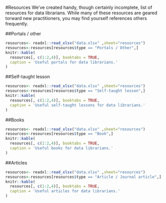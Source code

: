#Resources
We've created handy, though certainly incomplete, list of resources for data librarians. While many of these resources are geared torward new practitioners, you may find yourself references others frequently. 

##Portals / other
```r
resources<- readxl::read_xlsx("data.xlsx" ,sheet="resources")
resources<-resources[resources$type == "Portals / Other",]
knitr::kable(
  resources[, c(1:2,4)], booktabs = TRUE,
  caption = 'Useful portals for data librarians.'
)
```

##Self-taught lesson
```r
resources<- readxl::read_xlsx("data.xlsx" ,sheet="resources")
resources<-resources[resources$type == "Self-taught lesson",]
knitr::kable(
  resources[, c(1:2,4)], booktabs = TRUE,
  caption = 'Useful self-taught lessons for data librarians.'
)
```

##Books
```r
resources<- readxl::read_xlsx("data.xlsx" ,sheet="resources")
resources<-resources[resources$type == "Book",]
knitr::kable(
  resources[, c(1:2,4)], booktabs = TRUE,
  caption = 'Useful books for data librarians.'
)
```

##Articles
```r
resources<- readxl::read_xlsx("data.xlsx" ,sheet="resources")
resources<-resources[resources$type == "Article / Journal article",]
knitr::kable(
  resources[, c(1:2,4)], booktabs = TRUE,
  caption = 'Useful articles for data librarians.'
)
```

